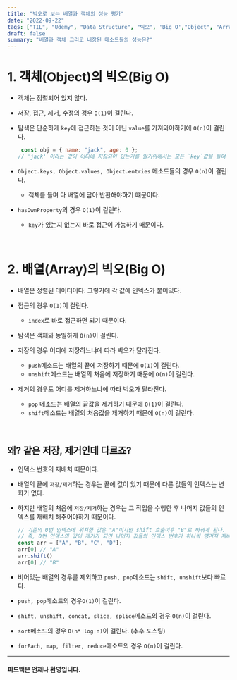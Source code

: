 ```yaml
---
title: "빅오로 보는 배열과 객체의 성능 평가"
date: "2022-09-22"
tags: ["TIL", "Udemy", "Data Structure", "빅오", 'Big O',"Object", "Array"]
draft: false
summary: "배열과 객체 그리고 내장된 메소드들의 성능은?"
---
```


# 1. 객체(Object)의 빅오(Big O)

- 객체는 정렬되어 있지 않다.
- 저장, 접근, 제거, 수정의 경우 `O(1)`이 걸린다.
- 탐색은 단순하게 `key`에 접근하는 것이 아닌 `value`를 가져와야하기에 `O(n)`이 걸린다.

    ```js
     const obj = { name: "jack", age: 0 };
    // 'jack' 이라는 값이 어디에 저장되어 있는가를 알기위해서는 모든 `key`값을 돌며 `value`를 체크해야한다.
    ```

- `Object.keys, Object.values, Object.entries` 메소드들의 경우 `O(n)`이 걸린다.
    - 객체를 돌며 다 배열에 담아 반환해야하기 떄문이다.
- `hasOwnProperty`의 경우 `O(1)`이 걸린다.
    - `key`가 있는지 없는지 바로 접근이 가능하기 때문이다.

&nbsp;

# 2. 배열(Array)의 빅오(Big O)

- 배열은 정렬된 데이터이다. 그렇기에 각 값에 인덱스가 붙어있다.

- 접근의 경우 `O(1)`이 걸린다.
    - `index`로 바로 접근하면 되기 때문이다.

- 탐색은 객체와 동일하게 `O(n)`이 걸린다.

- 저장의 경우 어디에 저장하느냐에 따라 빅오가 달라진다.
    - `push`메소드는 배열의 끝에 저장하기 때문에 `O(1)`이 걸린다.
    - `unshift`메소드는 배열의 처음에 저장하기 때문에 `O(n)`이 걸린다.

- 제거의 경우도 어디를 제거하느냐에 따라 빅오가 달라진다.
  - `pop` 메소드는 배열의 끝값을 제거하기 때문에 `O(1)`이 걸린다.
  - `shift`메소드는 배열의 처음값을 제거하기 때문에 `O(n)`이 걸린다.

&nbsp;

## 왜? 같은 저장, 제거인데 다르죠?

- 인덱스 번호의 재배치 때문이다.
- 배열의 끝에 `저장/제거`하는 경우는 끝에 값이 있기 때문에 다른 값들의 인덱스는 변화가 없다.
- 하지만 배열의 처음에 `저장/제거`하는 경우는 그 작업을 수행한 후 나머지 값들의 인덱스를 재배치 해주어야하기 때문이다.

    ```js
    // 기존의 0번 인덱스에 위치한 값은 "A"이지만 shift 호출이후 "B"로 바뀌게 된다.
    // 즉, 0번 인덱스의 값이 제거가 되면 나머지 값들의 인덱스 번호가 하나씩 떙겨져 재배치 된다.
    const arr = ["A", "B", "C", "D"];
    arr[0] // "A"
    arr.shift()
    arr[0] // "B"
    ```

- 비어있는 배열의 경우를 제외하고 `push, pop`메소드는 `shift, unshift`보다 빠르다.
- `push, pop`메소드의 경우`O(1)`이 걸린다.
- `shift, unshift, concat, slice, splice`메소드의 경우 `O(n)`이 걸린다.
- `sort`메소드의 경우 `O(n* log n)`이 걸린다. (추후 포스팅)
- `forEach, map, filter, reduce`메소드의 경우 `O(n)`이 걸린다.


---


#### 피드백은 언제나 환영입니다.